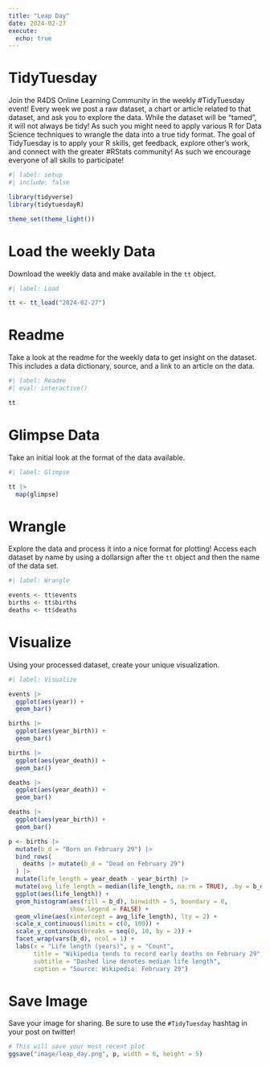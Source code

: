 ```yaml
---
title: "Leap Day"
date: 2024-02-27
execute: 
  echo: true
---
```


# TidyTuesday

Join the R4DS Online Learning Community in the weekly #TidyTuesday event!
Every week we post a raw dataset, a chart or article related to that dataset, and ask you to explore the data.
While the dataset will be “tamed”, it will not always be tidy! As such you might need to apply various R for Data Science techniques to wrangle the data into a true tidy format.
The goal of TidyTuesday is to apply your R skills, get feedback, explore other’s work, and connect with the greater #RStats community!
As such we encourage everyone of all skills to participate!

```r
#| label: setup
#| include: false

library(tidyverse)
library(tidytuesdayR)

theme_set(theme_light())
```

# Load the weekly Data

Download the weekly data and make available in the `tt` object.

```r
#| label: Load

tt <- tt_load("2024-02-27")
```

# Readme

Take a look at the readme for the weekly data to get insight on the dataset.
This includes a data dictionary, source, and a link to an article on the data.

```r
#| label: Readme
#| eval: interactive()

tt

```

# Glimpse Data

Take an initial look at the format of the data available.

```r
#| label: Glimpse

tt |> 
  map(glimpse)

```

# Wrangle

Explore the data and process it into a nice format for plotting! Access each dataset by name by using a dollarsign after the `tt` object and then the name of the data set.

```r
#| label: Wrangle

events <- tt$events
births <- tt$births
deaths <- tt$deaths
```

# Visualize

Using your processed dataset, create your unique visualization.

```r
#| label: Visualize

events |> 
  ggplot(aes(year)) +
  geom_bar()

births |> 
  ggplot(aes(year_birth)) +
  geom_bar()

births |> 
  ggplot(aes(year_death)) +
  geom_bar()

deaths |> 
  ggplot(aes(year_death)) +
  geom_bar()

deaths |> 
  ggplot(aes(year_birth)) +
  geom_bar()

```

```r

p <- births |> 
  mutate(b_d = "Born on February 29") |> 
  bind_rows(
    deaths |> mutate(b_d = "Dead on February 29")
  ) |> 
  mutate(life_length = year_death - year_birth) |> 
  mutate(avg_life_length = median(life_length, na.rm = TRUE), .by = b_d) |> 
  ggplot(aes(life_length)) +
  geom_histogram(aes(fill = b_d), binwidth = 5, boundary = 0,
                 show.legend = FALSE) +
  geom_vline(aes(xintercept = avg_life_length), lty = 2) +
  scale_x_continuous(limits = c(0, 100)) +
  scale_y_continuous(breaks = seq(0, 10, by = 2)) +
  facet_wrap(vars(b_d), ncol = 1) +
  labs(x = "Life length (years)", y = "Count",
       title = "Wikipedia tends to record early deaths on February 29",
       subtitle = "Dashed line denotes median life length",
       caption = "Source: Wikipedia: February 29")

```


# Save Image

Save your image for sharing. Be sure to use the `#TidyTuesday` hashtag in your post on twitter! 

```r

# This will save your most recent plot
ggsave("image/leap_day.png", p, width = 6, height = 5)

```
